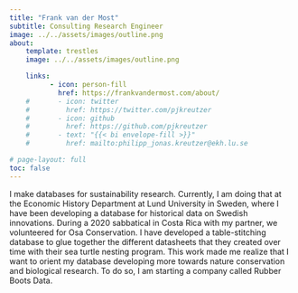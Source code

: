 ```yaml
---
title: "Frank van der Most"
subtitle: Consulting Research Engineer
image: ../../assets/images/outline.png
about:
    template: trestles
    image: ../../assets/images/outline.png

    links:
          - icon: person-fill
            href: https://frankvandermost.com/about/
    #       - icon: twitter
    #         href: https://twitter.com/pjkreutzer
    #       - icon: github
    #         href: https://github.com/pjkreutzer
    #       - text: "{{< bi envelope-fill >}}"
    #         href: mailto:philipp_jonas.kreutzer@ekh.lu.se

# page-layout: full
toc: false
---
```


I make databases for sustainability research. Currently, I am doing that at the Economic History Department at Lund University in Sweden, where I have been developing a database for historical data on Swedish innovations. During a 2020 sabbatical in Costa Rica with my partner, we volunteered for Osa Conservation. I have developed a table-stitching database to glue together the different datasheets that they created over time with their sea turtle nesting program. This work made me realize that I want to orient my database developing more towards nature conservation and biological research. To do so, I am starting a company called Rubber Boots Data.
